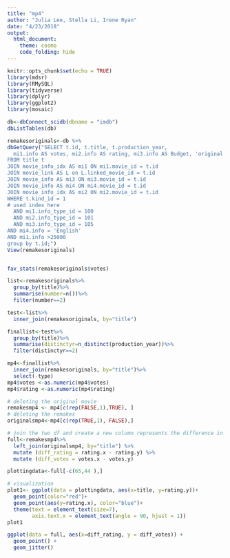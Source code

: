 ```yaml
---
title: "mp4"
author: "Julia Lee, Stella Li, Irene Ryan"
date: "4/23/2018"
output: 
  html_document:
    theme: cosmo 
    code_folding: hide
---
```


```r
knitr::opts_chunk$set(echo = TRUE)
library(mdsr)
library(RMySQL)
library(tidyverse)
library(dplyr)
library(ggplot2)
library(mosaic)
```


```r
db<-dbConnect_scidb(dbname = "imdb")
dbListTables(db)
```


```r
remakesoriginals<-db %>%
dbGetQuery("SELECT t.id, t.title, t.production_year, 
  mi1.info AS votes, mi2.info AS rating, mi3.info AS Budget, 'original' AS type, mi4.info AS Languages
FROM title t
JOIN movie_info_idx AS mi1 ON mi1.movie_id = t.id
JOIN movie_link AS L on L.linked_movie_id = t.id
JOIN movie_info AS mi3 ON mi3.movie_id = t.id
JOIN movie_info AS mi4 ON mi4.movie_id = t.id
JOIN movie_info_idx AS mi2 ON mi2.movie_id = t.id
WHERE t.kind_id = 1
# used index here
  AND mi1.info_type_id = 100
  AND mi2.info_type_id = 101
  AND mi3.info_type_id = 105
AND mi4.info = 'English'
AND mi1.info >25000
group by t.id;") 
View(remakesoriginals)


fav_stats(remakesoriginals$votes)

```


```r
list<-remakesoriginals%>%
  group_by(title)%>%
  summarise(number=n())%>%
  filter(number==2)

test<-list%>%
  inner_join(remakesoriginals, by="title")

finallist<-test%>%
  group_by(title)%>%
  summarise(distinctyr=n_distinct(production_year))%>%
  filter(distinctyr==2)

mp4<-finallist%>%
  inner_join(remakesoriginals, by="title")%>%
  select(-type)
mp4$votes <-as.numeric(mp4$votes)
mp4$rating <-as.numeric(mp4$rating)
```


```r
# deleting the original movie
remakesmp4 <- mp4[c(rep(FALSE,1),TRUE), ]
# deleting the remakes
originalsmp4<-mp4[c(rep(TRUE,1), FALSE),]

# join the two df and create a new column represents the difference in vote and rating
full<-remakesmp4%>%
  left_join(originalsmp4, by="title") %>%
  mutate (diff_rating = rating.x - rating.y) %>%
  mutate (diff_votes = votes.x - votes.y)

plottingdata<-full[-c(65,44 ),]
```


```r
# visualization
plot1<- ggplot(data = plottingdata, aes(x=title, y=rating.y))+
  geom_point(color="red")+
  geom_point(aes(y=rating.x), color="blue")+
  theme(text = element_text(size=7),
        axis.text.x = element_text(angle = 90, hjust = 1))
plot1
```


```r
ggplot(data = full, aes(x=diff_rating, y = diff_votes)) + 
  geom_point() +
  geom_jitter()
```








